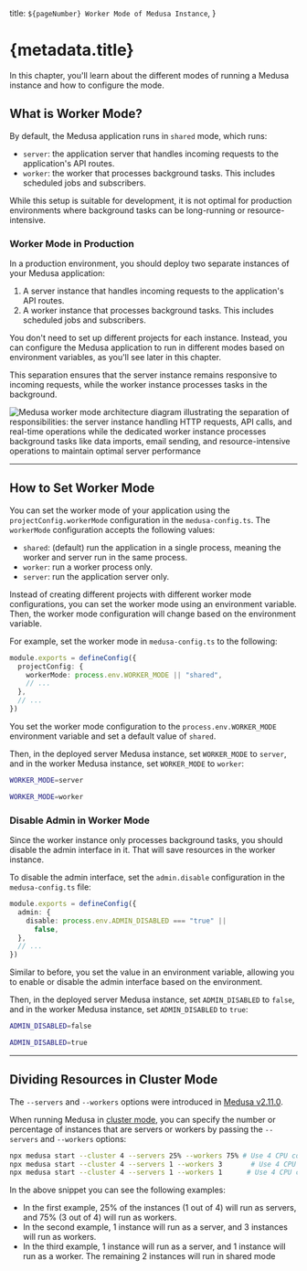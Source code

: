
  title: `${pageNumber} Worker Mode of Medusa Instance`,
}

# {metadata.title}

In this chapter, you'll learn about the different modes of running a Medusa instance and how to configure the mode.

## What is Worker Mode?

By default, the Medusa application runs in `shared` mode, which runs:

- `server`: the application server that handles incoming requests to the application's API routes.
- `worker`: the worker that processes background tasks. This includes scheduled jobs and subscribers.

While this setup is suitable for development, it is not optimal for production environments where background tasks can be long-running or resource-intensive.

### Worker Mode in Production

In a production environment, you should deploy two separate instances of your Medusa application:

1. A server instance that handles incoming requests to the application's API routes.
2. A worker instance that processes background tasks. This includes scheduled jobs and subscribers.

You don't need to set up different projects for each instance. Instead, you can configure the Medusa application to run in different modes based on environment variables, as you'll see later in this chapter.

This separation ensures that the server instance remains responsive to incoming requests, while the worker instance processes tasks in the background.

![Medusa worker mode architecture diagram illustrating the separation of responsibilities: the server instance handling HTTP requests, API calls, and real-time operations while the dedicated worker instance processes background tasks like data imports, email sending, and resource-intensive operations to maintain optimal server performance](https://res.cloudinary.com/dza7lstvk/image/upload/fl_lossy/f_auto/r_16/ar_16:9,c_pad/v1/Medusa%20Book/medusa-worker_klkbch.jpg?_a=BATFJtAA0)

---

## How to Set Worker Mode

You can set the worker mode of your application using the `projectConfig.workerMode` configuration in the `medusa-config.ts`. The `workerMode` configuration accepts the following values:

- `shared`: (default) run the application in a single process, meaning the worker and server run in the same process.
- `worker`: run a worker process only.
- `server`: run the application server only.

Instead of creating different projects with different worker mode configurations, you can set the worker mode using an environment variable. Then, the worker mode configuration will change based on the environment variable.

For example, set the worker mode in `medusa-config.ts` to the following:

```ts title="medusa-config.ts"
module.exports = defineConfig({
  projectConfig: {
    workerMode: process.env.WORKER_MODE || "shared",
    // ...
  },
  // ...
})
```

You set the worker mode configuration to the `process.env.WORKER_MODE` environment variable and set a default value of `shared`.

Then, in the deployed server Medusa instance, set `WORKER_MODE` to `server`, and in the worker Medusa instance, set `WORKER_MODE` to `worker`:

<CodeTabs group="worker-mode-env">
  <CodeTab label="Server Medusa Instance" value="server">

```bash
WORKER_MODE=server
```

  </CodeTab>
  <CodeTab label="Worker Medusa Instance" value="worker">

```bash
WORKER_MODE=worker
```

  </CodeTab>
</CodeTabs>

### Disable Admin in Worker Mode

Since the worker instance only processes background tasks, you should disable the admin interface in it. That will save resources in the worker instance.

To disable the admin interface, set the `admin.disable` configuration in the `medusa-config.ts` file:

```ts title="medusa-config.ts"
module.exports = defineConfig({
  admin: {
    disable: process.env.ADMIN_DISABLED === "true" ||
      false,
  },
  // ...
})
```

Similar to before, you set the value in an environment variable, allowing you to enable or disable the admin interface based on the environment.

Then, in the deployed server Medusa instance, set `ADMIN_DISABLED` to `false`, and in the worker Medusa instance, set `ADMIN_DISABLED` to `true`:

<CodeTabs group="worker-mode-env">
  <CodeTab label="Server Medusa Instance" value="server">

```bash
ADMIN_DISABLED=false
```

  </CodeTab>
  <CodeTab label="Worker Medusa Instance" value="worker">

```bash
ADMIN_DISABLED=true
```

  </CodeTab>
</CodeTabs>

---

## Dividing Resources in Cluster Mode

<Note>

The `--servers` and `--workers` options were introduced in [Medusa v2.11.0](https://github.com/medusajs/medusa/releases/tag/v2.11.0).

</Note>

When running Medusa in [cluster mode](!resources!/medusa-cli/commands/start#starting-medusa-in-cluster-mode), you can specify the number or percentage of instances that are servers or workers by passing the `--servers` and `--workers` options:

```bash
npx medusa start --cluster 4 --servers 25% --workers 75% # Use 4 CPU cores, with 25% as servers and 75% as workers
npx medusa start --cluster 4 --servers 1 --workers 3       # Use 4 CPU cores, with 1 as server and 3 as workers
npx medusa start --cluster 4 --servers 1 --workers 1      # Use 4 CPU cores, with 1 as server and 1 as worker (the remaining 2 will run in shared mode)
```

In the above snippet you can see the following examples:

- In the first example, 25% of the instances (1 out of 4) will run as servers, and 75% (3 out of 4) will run as workers.
- In the second example, 1 instance will run as a server, and 3 instances will run as workers.
- In the third example, 1 instance will run as a server, and 1 instance will run as a worker. The remaining 2 instances will run in shared mode